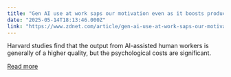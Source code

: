 ```yaml
---
title: "Gen AI use at work saps our motivation even as it boosts productivity, new research shows"
date: "2025-05-14T18:13:46.000Z"
link: "https://www.zdnet.com/article/gen-ai-use-at-work-saps-our-motivation-even-as-it-boosts-productivity-new-research-shows/"
---
```


Harvard studies find that the output from AI-assisted human workers is generally of a higher quality, but the psychological costs are significant.

[Read more](https://www.zdnet.com/article/gen-ai-use-at-work-saps-our-motivation-even-as-it-boosts-productivity-new-research-shows/)
